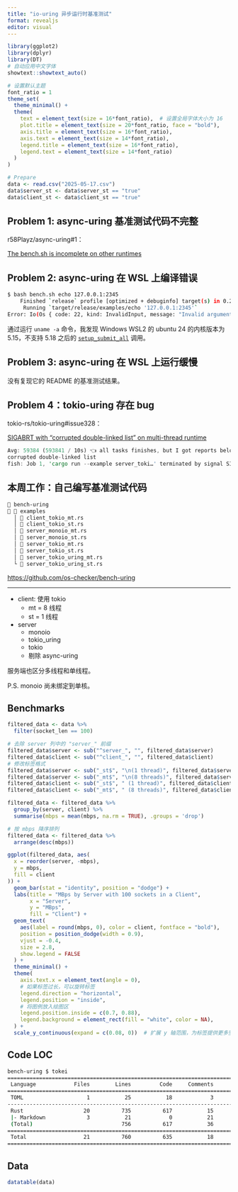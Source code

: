 ```yaml
---
title: "io-uring 异步运行时基准测试"
format: revealjs
editor: visual
---
```


```r
library(ggplot2)
library(dplyr)
library(DT)
# 自动应用中文字体
showtext::showtext_auto()

# 设置默认主题
font_ratio = 1
theme_set(
  theme_minimal() +
  theme(
    text = element_text(size = 16*font_ratio),  # 设置全局字体大小为 16
    plot.title = element_text(size = 20*font_ratio, face = "bold"),
    axis.title = element_text(size = 16*font_ratio),
    axis.text = element_text(size = 14*font_ratio),
    legend.title = element_text(size = 16*font_ratio),
    legend.text = element_text(size = 14*font_ratio)
  )
)
```

```r
# Prepare
data <- read.csv("2025-05-17.csv")
data$server_st <- data$server_st == "true"
data$client_st <- data$client_st == "true"
```

## Problem 1: async-uring 基准测试代码不完整

r58Playz/async-uring#1：

[The bench.sh is incomplete on other runtimes](https://github.com/r58Playz/async-uring/issues/1)

## Problem 2: async-uring 在 WSL 上编译错误

``` bash
$ bash bench.sh echo 127.0.0.1:2345
    Finished `release` profile [optimized + debuginfo] target(s) in 0.23s
     Running `target/release/examples/echo '127.0.0.1:2345'`
Error: Io(Os { code: 22, kind: InvalidInput, message: "Invalid argument" })
```

通过运行 `uname -a` 命令，我发现 Windows WSL2 的 ubuntu 24 的内核版本为 5.15，不支持 5.18 之后的 [`setup_submit_all`](https://docs.rs/io-uring/0.7.6/io_uring/struct.Builder.html#method.setup_submit_all) 调用。

## Problem 3: async-uring 在 WSL 上运行缓慢

没有复现它的 README 的基准测试结果。

## Problem 4：tokio-uring 存在 bug

tokio-rs/tokio-uring#issue328：

[SIGABRT with "corrupted double-linked list" on multi-thread runtime](https://github.com/tokio-rs/tokio-uring/issues/328)

``` rust
Avg: 59384 (593841 / 10s) 👈 all tasks finishes, but I got reports below
corrupted double-linked list
fish: Job 1, 'cargo run --example server_toki…' terminated by signal SIGABRT (Abort)
```

## 本周工作：自己编写基准测试代码

``` bash
 bench-uring
  examples
  │ 󱘗 client_tokio_mt.rs
  │ 󱘗 client_tokio_st.rs
  │ 󱘗 server_monoio_mt.rs
  │ 󱘗 server_monoio_st.rs
  │ 󱘗 server_tokio_mt.rs
  │ 󱘗 server_tokio_st.rs
  │ 󱘗 server_tokio_uring_mt.rs
  └ 󱘗 server_tokio_uring_st.rs
```

<https://github.com/os-checker/bench-uring>

------------------------------------------------------------------------

-   client: 使用 tokio
    -   mt = 8 线程
    -   st = 1 线程
-   server
    -   monoio
    -   tokio_uring
    -   tokio
    -   剔除 async-uring

服务端也区分多线程和单线程。

P.S. monoio 尚未绑定到单核。

## Benchmarks

```r
filtered_data <- data %>%
  filter(socket_len == 100)

# 去除 server 列中的 "server_" 前缀
filtered_data$server <- sub("^server_", "", filtered_data$server)
filtered_data$client <- sub("^client_", "", filtered_data$client)
# 修改标签格式
filtered_data$server <- sub("_st$", "\n(1 thread)", filtered_data$server)
filtered_data$server <- sub("_mt$", "\n(8 threads)", filtered_data$server)
filtered_data$client <- sub("_st$", " (1 thread)", filtered_data$client)
filtered_data$client <- sub("_mt$", " (8 threads)", filtered_data$client)

filtered_data <- filtered_data %>%
  group_by(server, client) %>%
  summarise(mbps = mean(mbps, na.rm = TRUE), .groups = 'drop')

# 按 mbps 降序排列
filtered_data <- filtered_data %>%
  arrange(desc(mbps))

ggplot(filtered_data, aes(
  x = reorder(server, -mbps),
  y = mbps,
  fill = client
)) +
  geom_bar(stat = "identity", position = "dodge") +
  labs(title = "MBps by Server with 100 sockets in a Client",
       x = "Server",
       y = "MBps",
       fill = "Client") +
  geom_text(
    aes(label = round(mbps, 0), color = client, fontface = "bold"),
    position = position_dodge(width = 0.9),
    vjust = -0.4,
    size = 2.8,
    show.legend = FALSE
  ) +
  theme_minimal() +
  theme(
    axis.text.x = element_text(angle = 0),
    # 如果标签过长，可以旋转标签
    legend.direction = "horizontal",
    legend.position = "inside",
    # 将图例放入绘图区
    legend.position.inside = c(0.7, 0.88),
    legend.background = element_rect(fill = "white", color = NA),
  ) +
  scale_y_continuous(expand = c(0.08, 0))  # 扩展 y 轴范围，为标签提供更多空间
```

## Code LOC

``` bash
bench-uring $ tokei
===============================================================================
 Language            Files        Lines         Code     Comments       Blanks
===============================================================================
 TOML                    1           25           18            3            4
-------------------------------------------------------------------------------
 Rust                   20          735          617           15          103
 |- Markdown             3           21            0           21            0
 (Total)                            756          617           36          103
===============================================================================
 Total                  21          760          635           18          107
===============================================================================
```

## Data

```r
datatable(data)
```

